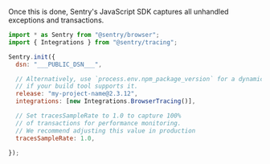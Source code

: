 Once this is done, Sentry's JavaScript SDK captures all unhandled exceptions and transactions.

```javascript {tabTitle: ESM}
import * as Sentry from "@sentry/browser";
import { Integrations } from "@sentry/tracing";

Sentry.init({
  dsn: "___PUBLIC_DSN___",

  // Alternatively, use `process.env.npm_package_version` for a dynamic release version
  // if your build tool supports it.
  release: "my-project-name@2.3.12",
  integrations: [new Integrations.BrowserTracing()],

  // Set tracesSampleRate to 1.0 to capture 100%
  // of transactions for performance monitoring.
  // We recommend adjusting this value in production
  tracesSampleRate: 1.0,

});
```
